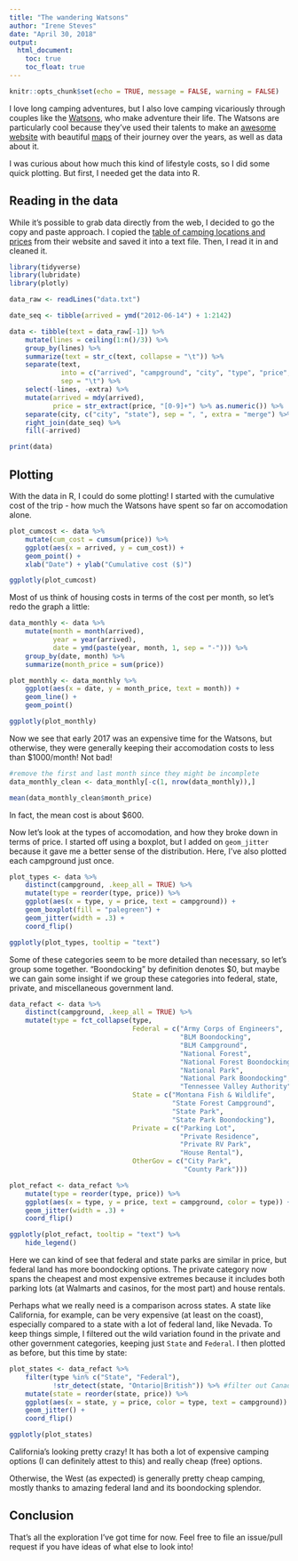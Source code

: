 ```yaml
---
title: "The wandering Watsons"
author: "Irene Steves"
date: "April 30, 2018"
output:
  html_document:
    toc: true
    toc_float: true
---
```


```r
knitr::opts_chunk$set(echo = TRUE, message = FALSE, warning = FALSE)
```

I love long camping adventures, but I also love camping vicariously through couples like the [Watsons](http://www.watsonswander.com/), who make adventure their life. The Watsons are particularly cool because they've used their talents to make an [awesome website](http://www.watsonswander.com/) with beautiful [maps](http://www.watsonswander.com/where/) of their journey over the years, as well as data about it.

I was curious about how much this kind of lifestyle costs, so I did some quick plotting. But first, I needed get the data into R. 

## Reading in the data

While it's possible to grab data directly from the web, I decided to go the copy and paste approach. I copied the [table of camping locations and prices](http://www.watsonswander.com/where/) from their website and saved it into a text file. Then, I read it in and cleaned it.

```r
library(tidyverse)
library(lubridate)
library(plotly)

data_raw <- readLines("data.txt")

date_seq <- tibble(arrived = ymd("2012-06-14") + 1:2142)

data <- tibble(text = data_raw[-1]) %>% 
    mutate(lines = ceiling(1:n()/3)) %>% 
    group_by(lines) %>% 
    summarize(text = str_c(text, collapse = "\t")) %>% 
    separate(text, 
             into = c("arrived", "campground", "city", "type", "price", "extra"), 
             sep = "\t") %>% 
    select(-lines, -extra) %>% 
    mutate(arrived = mdy(arrived),
           price = str_extract(price, "[0-9]+") %>% as.numeric()) %>% 
    separate(city, c("city", "state"), sep = ", ", extra = "merge") %>% 
    right_join(date_seq) %>% 
    fill(-arrived)

print(data)
```

## Plotting

With the data in R, I could do some plotting! I started with the cumulative cost of the trip - how much the Watsons have spent so far on accomodation alone.

```r
plot_cumcost <- data %>% 
    mutate(cum_cost = cumsum(price)) %>% 
    ggplot(aes(x = arrived, y = cum_cost)) +
    geom_point() +
    xlab("Date") + ylab("Cumulative cost ($)")

ggplotly(plot_cumcost)
```

Most of us think of housing costs in terms of the cost per month, so let's redo the graph a little:

```r
data_monthly <- data %>% 
    mutate(month = month(arrived),
           year = year(arrived),
           date = ymd(paste(year, month, 1, sep = "-"))) %>% 
    group_by(date, month) %>% 
    summarize(month_price = sum(price))

plot_monthly <- data_monthly %>% 
    ggplot(aes(x = date, y = month_price, text = month)) +
    geom_line() +
    geom_point()

ggplotly(plot_monthly)
```

Now we see that early 2017 was an expensive time for the Watsons, but otherwise, they were generally keeping their accomodation costs to less than $1000/month!  Not bad!

```r
#remove the first and last month since they might be incomplete
data_monthly_clean <- data_monthly[-c(1, nrow(data_monthly)),]

mean(data_monthly_clean$month_price)
```

In fact, the mean cost is about $600.

Now let's look at the types of accomodation, and how they broke down in terms of price. I started off using a boxplot, but I added on `geom_jitter` because it gave me a better sense of the distribution. Here, I've also plotted each campground just once.

```r
plot_types <- data %>% 
    distinct(campground, .keep_all = TRUE) %>% 
    mutate(type = reorder(type, price)) %>%
    ggplot(aes(x = type, y = price, text = campground)) +
    geom_boxplot(fill = "palegreen") +
    geom_jitter(width = .3) +
    coord_flip() 

ggplotly(plot_types, tooltip = "text")
```

Some of these categories seem to be more detailed than necessary, so let's group some together. "Boondocking" by definition denotes $0, but maybe we can gain some insight if we group these categories into federal, state, private, and miscellaneous government land.

```r
data_refact <- data %>% 
    distinct(campground, .keep_all = TRUE) %>% 
    mutate(type = fct_collapse(type,
                               Federal = c("Army Corps of Engineers",
                                           "BLM Boondocking",
                                           "BLM Campground",
                                           "National Forest",
                                           "National Forest Boondocking",
                                           "National Park",
                                           "National Park Boondocking",
                                           "Tennessee Valley Authority"),
                               State = c("Montana Fish & Wildlife",
                                         "State Forest Campground",
                                         "State Park",
                                         "State Park Boondocking"),
                               Private = c("Parking Lot",
                                           "Private Residence",
                                           "Private RV Park",
                                           "House Rental"),
                               OtherGov = c("City Park",
                                            "County Park"))) 

plot_refact <- data_refact %>% 
    mutate(type = reorder(type, price)) %>%
    ggplot(aes(x = type, y = price, text = campground, color = type)) +
    geom_jitter(width = .3) +
    coord_flip()

ggplotly(plot_refact, tooltip = "text") %>% 
    hide_legend()
```

Here we can kind of see that federal and state parks are similar in price, but federal land has more boondocking options. The private category now spans the cheapest and most expensive extremes because it includes both parking lots (at Walmarts and casinos, for the most part) and house rentals. 

Perhaps what we really need is a comparison across states. A state like California, for example, can be very expensive (at least on the coast), especially compared to a state with a lot of federal land, like Nevada. To keep things simple, I filtered out the wild variation found in the private and other government categories, keeping just `State` and `Federal`. I then plotted as before, but this time by state:

```r
plot_states <- data_refact %>% 
    filter(type %in% c("State", "Federal"),
           !str_detect(state, "Ontario|British")) %>% #filter out Canada
    mutate(state = reorder(state, price)) %>% 
    ggplot(aes(x = state, y = price, color = type, text = campground)) +
    geom_jitter() +
    coord_flip()

ggplotly(plot_states)
```

California's looking pretty crazy! It has both a lot of expensive camping options (I can definitely attest to this) and really cheap (free) options. 

Otherwise, the West (as expected) is generally pretty cheap camping, mostly thanks to amazing federal land and its boondocking splendor. 

## Conclusion
That's all the exploration I've got time for now. Feel free to file an issue/pull request if you have ideas of what else to look into!